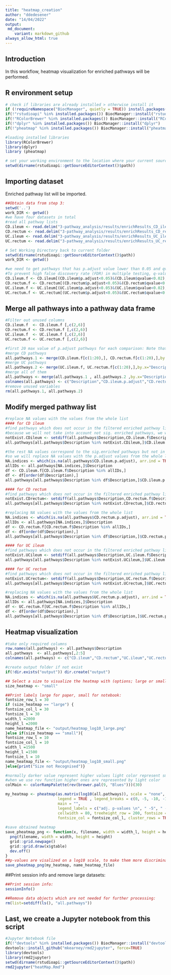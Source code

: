 ```yaml
---
title: "heatmap_creation"
author: "ddedesener"
date: "14/04/2022"
output:
 md_document:
    variant: markdown_github
always_allow_html: true
---
```

## Introduction
In this workflow, heatmap visualization for enriched pathways will be performed.

## R environment setup
```r
# check if libraries are already installed > otherwise install it
if (!requireNamespace("BiocManager", quietly = TRUE)) install.packages("BiocManager")
if(!"rstudioapi" %in% installed.packages()) BiocManager::install("rstudioapi")
if(!"RColorBrewer" %in% installed.packages()) BiocManager::install("RColorBrewer")  
if(!"dplyr" %in% installed.packages()) BiocManager::install("dplyr")
if(!"pheatmap" %in% installed.packages()) BiocManager::install("pheatmap")

#loading installed libraries
library(RColorBrewer) 
library(dplyr) 
library (pheatmap)

# set your working environment to the location where your current source file is saved into.
setwd(dirname(rstudioapi::getSourceEditorContext()$path))
```

## Importing dataset
Enriched pathway list will be imported.
```r
##Obtain data from step 3:
setwd('..')
work_DIR <- getwd()
#we have four datasets in total
#read all pathway lists
CD.ileum <- read.delim("3-pathway_analysis/results/enrichResults_CD_ileum",sep = "\t", header = TRUE)
CD.rectum <- read.delim("3-pathway_analysis/results/enrichResults_CD_rectum", sep = "\t",header = TRUE)
UC.ileum <- read.delim("3-pathway_analysis/results/enrichResults_UC_ileum",sep = "\t", header = TRUE)
UC.rectum <- read.delim("3-pathway_analysis/results/enrichResults_UC_rectum", sep = "\t",header = TRUE)

# Set Working Directory back to current folder
setwd(dirname(rstudioapi::getSourceEditorContext()$path))
work_DIR <- getwd()

#we need to get pathways that has p.adjust value lower than 0.05 and qvalue<0.02
#To prevent high false discovery rate (FDR) in multiple testing, q-values are also estimated for FDR control.
CD.ileum.f <- CD.ileum[(CD.ileum$p.adjust<0.05)&(CD.ileum$qvalue<0.02),]
CD.rectum.f <- CD.rectum[(CD.rectum$p.adjust<0.05)&(CD.rectum$qvalue<0.02),]
UC.ileum.f <- UC.ileum[(UC.ileum$p.adjust<0.05)&(UC.ileum$qvalue<0.02),]
UC.rectum.f <- UC.rectum[(UC.rectum$p.adjust<0.05)&(UC.rectum$qvalue<0.02),]
```
## Merge all pathways into a pathway data frame
```r
#Filter out unused columns 
CD.ileum.f  <- CD.ileum.f [,c(2,6)]
CD.rectum.f <- CD.rectum.f [,c(2,6)]
UC.ileum.f  <- UC.ileum.f [,c(2,6)]
UC.rectum.f <- UC.rectum.f [,c(2,6)]

#first 20 max value of p.adjust pathways for each comparison: Note that if a dataset has less then 20 sign. changed PWs, less rows need to be selected (e.g. adapt c(1:20))
#merge CD pathways
all.pathways.1 <- merge(CD.ileum.f[c(1:20),], CD.rectum.f[c(1:20),],by.x="Description", by.y="Description",sort = TRUE, all.x = TRUE, all.y = TRUE)
#merge UC pathways
all.pathways.2 <- merge(UC.ileum.f, UC.rectum.f[c(1:20),],by.x="Description", by.y="Description",sort = TRUE, all.x = TRUE, all.y = TRUE)
#merge all of them
all.pathways <- merge(all.pathways.1 , all.pathways.2 ,by.x="Description", by.y="Description",sort = TRUE, all.x = TRUE, all.y = TRUE)
colnames(all.pathways) <- c("Description","CD.ileum.p.adjust","CD.rectum.p.adjust","UC.ileum.p.adjust","UC.rectum.p.adjust")
#remove unused variables
rm(all.pathways.1, all.pathways.2)
```

## Modify merged pathway list
```r
#replace NA values with the values from the whole list
#### for CD ileum
#find pathways which does not occur in the filtered enriched pathway list of cd.ileum (p.adjust<0.05 & qvalue<0.02 )
#because we will not take into account not sig. enriched pathways, we will assign value of 1 for their p.adjust
notExist.CDileum <- setdiff(all.pathways$Description,CD.ileum.f$Description)
all.pathways[all.pathways$Description %in% notExist.CDileum,]$CD.ileum.p.adjust <- 1

#the rest NA values correspond to the sig.enriched pathways but not in the first 20 list.
#so we will replace NA values with the p.adjust values from the whole list
NA.indices <- which(is.na(all.pathways$CD.ileum.p.adjust), arr.ind = TRUE)
allIDs <- all.pathways[NA.indices,]$Description
df <- CD.ileum.f[CD.ileum.f$Description %in% allIDs,]
df <- df[order(df$Description),]
all.pathways[all.pathways$Description %in% df$Description,]$CD.ileum.p.adjust <- df$p.adjust

#### for CD rectum
#find pathways which does not occur in the filtered enriched pathway list of cd rectum (p.adjust<0.05 & qvalue<0.02 )
notExist.CDrectum<- setdiff(all.pathways$Description,CD.rectum.f$Description)
all.pathways[all.pathways$Description %in% notExist.CDrectum,]$CD.rectum.p.adjust <- 1

#replacing NA values with the values from the whole list
NA.indices <- which(is.na(all.pathways$CD.rectum.p.adjust), arr.ind = TRUE)
allIDs <- all.pathways[NA.indices,]$Description
df <- CD.rectum.f[CD.rectum.f$Description %in% allIDs,]
df <- df[order(df$Description),]
all.pathways[all.pathways$Description %in% df$Description,]$CD.rectum.p.adjust <- df$p.adjust

#### for UC ileum
#find pathways which does not occur in the filtered enriched pathway list of UC ileum (p.adjust<0.05 & qvalue<0.02 )
notExist.UCileum <- setdiff(all.pathways$Description,UC.ileum.f$Description)
all.pathways[all.pathways$Description %in% notExist.UCileum,]$UC.ileum.p.adjust <- 1

#### for UC rectum
#find pathways which does not occur in the filtered enriched pathway list of UC rectum (p.adjust<0.05 & qvalue<0.02 )
notExist.UCrectum<- setdiff(all.pathways$Description,UC.rectum.f$Description)
all.pathways[all.pathways$Description %in% notExist.UCrectum,]$UC.rectum.p.adjust <- 1

#replacing NA values with the values from the whole list
NA.indices <- which(is.na(all.pathways$UC.rectum.p.adjust), arr.ind = TRUE)
allIDs <- all.pathways[NA.indices,]$Description
df <- UC.rectum.f[UC.rectum.f$Description %in% allIDs,]
df <- df[order(df$Description),]
all.pathways[all.pathways$Description %in% df$Description,]$UC.rectum.p.adjust <- df$p.adjust
```

## Heatmap visualization
```r
#take only required columns
row.names(all.pathways) <- all.pathways$Description
all.pathways  <- all.pathways[,2:5]
colnames(all.pathways) <- c("CD.ileum","CD.rectum","UC.ileum","UC.rectum")

#create output folder if not exist
if(!dir.exists("output")) dir.create("output")

## Select a size to visualize the heatmap with (options; large or small)
size_heatmap <- "small"

##Print labels large for paper, small for notebook:
fontsize_row_l = 30 
if (size_heatmap == "large") {
fontsize_col_l = 30 
fontsize_l = 30
width_l =2000 
height_l =2000 
name_heatmap_file <- "output/heatmap_log10_large.png"
}else if(size_heatmap == "small"){ 
fontsize_row_l = 10 
fontsize_col_l = 10 
width_l =1500 
height_l =1500 
fontsize_l = 10
name_heatmap_file <- "output/heatmap_log10_small.png"
}else{print("Size not Recognised")}

#normally darker value represent higher values light color represent smaller values
#when we use rev function higher ones are represented by light color
colMain <- colorRampPalette(rev(brewer.pal(9, "Blues")))(30)

my_heatmap <- pheatmap(as.matrix(log10(all.pathways)), scale = "none", color = colMain , 
                       legend = TRUE , legend_breaks = c(0, -5, -10, -15, min(log10(all.pathways))), 
                       main = "", 
                       legend_labels = c("adj. p-values \n", " -5", " -10", " -15", ""),
                       cellwidth = 80, treeheight_row = 200, fontsize = fontsize_l, fontsize_row= fontsize_row_l, 
                       fontsize_col = fontsize_col_l, cluster_rows = TRUE, cluster_cols = FALSE)
                      
#save obtained heatmap
save_pheatmap_png <- function(x, filename, width = width_l, height = height_l) {
  png(filename, width = width, height = height)
  grid::grid.newpage()
  grid::grid.draw(x$gtable)
  dev.off()
}
##p-values are visalized on a log10 scale, to make them more discriminatory.
save_pheatmap_png(my_heatmap, name_heatmap_file)
```

##Print session info and remove large datasets:
```r
##Print session info:
sessionInfo()

##Remove data objects which are not needed for further processing:
rm(list=setdiff(ls(), "all.pathways"))
```

## Last, we create a Jupyter notebook from this script
```r
#Jupyter Notebook file
if(!"devtools" %in% installed.packages()) BiocManager::install("devtools")
devtools::install_github("mkearney/rmd2jupyter", force=TRUE)
library(devtools)
library(rmd2jupyter)
setwd(dirname(rstudioapi::getSourceEditorContext()$path))
rmd2jupyter("heatMap.Rmd")
```

